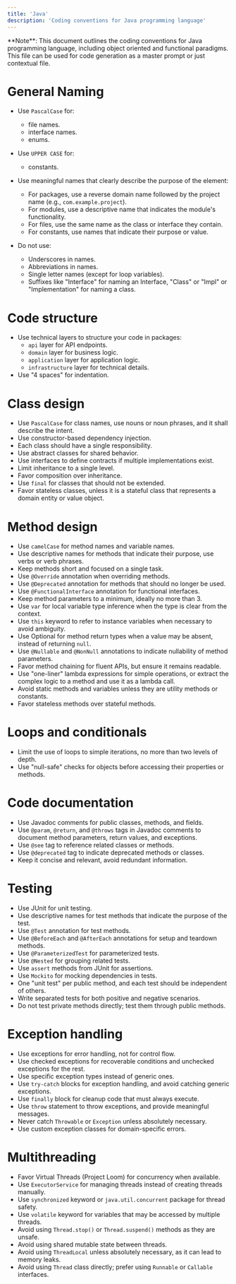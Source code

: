 ```yaml
---
title: 'Java'
description: 'Coding conventions for Java programming language'
---
```


<Info>
  **Note**: This document outlines the coding conventions for Java programming language, including object oriented and functional paradigms. This file can be used for code generation as a master prompt or just contextual file.
</Info>

# General Naming

- Use `PascalCase` for:
    - file names.
    - interface names.
    - enums.

- Use `UPPER CASE` for:
    - constants.

- Use meaningful names that clearly describe the purpose of the element:
    - For packages, use a reverse domain name followed by the project name (e.g., `com.example.project`).
    - For modules, use a descriptive name that indicates the module's functionality.
    - For files, use the same name as the class or interface they contain.
    - For constants, use names that indicate their purpose or value.

- Do not use:
    - Underscores in names.
    - Abbreviations in names.
    - Single letter names (except for loop variables).
    - Suffixes like "Interface" for naming an Interface, "Class" or "Impl" or "Implementation" for naming a class.

# Code structure

- Use technical layers to structure your code in packages:
    - `api` layer for API endpoints.
    - `domain` layer for business logic.
    - `application` layer for application logic.
    - `infrastructure` layer for technical details.
- Use "4 spaces" for indentation.

# Class design

- Use `PascalCase` for class names, use nouns or noun phrases, and it shall describe the intent.
- Use constructor-based dependency injection.
- Each class should have a single responsibility.
- Use abstract classes for shared behavior.
- Use interfaces to define contracts if multiple implementations exist.
- Limit inheritance to a single level.
- Favor composition over inheritance.
- Use `final` for classes that should not be extended.
- Favor stateless classes, unless it is a stateful class that represents a domain entity or value object.

# Method design

- Use `camelCase` for method names and variable names.
- Use descriptive names for methods that indicate their purpose, use verbs or verb phrases.
- Keep methods short and focused on a single task.
- Use `@Override` annotation when overriding methods.
- Use `@Deprecated` annotation for methods that should no longer be used.
- Use `@FunctionalInterface` annotation for functional interfaces.
- Keep method parameters to a minimum, ideally no more than 3.
- Use `var` for local variable type inference when the type is clear from the context.
- Use `this` keyword to refer to instance variables when necessary to avoid ambiguity.
- Use Optional for method return types when a value may be absent, instead of returning `null`.
- Use `@Nullable` and `@NonNull` annotations to indicate nullability of method parameters.
- Favor method chaining for fluent APIs, but ensure it remains readable.
- Use "one-liner" lambda expressions for simple operations, or extract the complex logic to a method and use it as a lambda call.
- Avoid static methods and variables unless they are utility methods or constants.
- Favor stateless methods over stateful methods.

# Loops and conditionals

- Limit the use of loops to simple iterations, no more than two levels of depth.
- Use "null-safe" checks for objects before accessing their properties or methods.

# Code documentation

- Use Javadoc comments for public classes, methods, and fields.
- Use `@param`, `@return`, and `@throws` tags in Javadoc comments to document method parameters, return values, and exceptions.
- Use `@see` tag to reference related classes or methods.
- Use `@deprecated` tag to indicate deprecated methods or classes.
- Keep it concise and relevant, avoid redundant information.

# Testing

- Use JUnit for unit testing.
- Use descriptive names for test methods that indicate the purpose of the test.
- Use `@Test` annotation for test methods.
- Use `@BeforeEach` and `@AfterEach` annotations for setup and teardown methods.
- Use `@ParameterizedTest` for parameterized tests.
- Use `@Nested` for grouping related tests.
- Use `assert` methods from JUnit for assertions.
- Use `Mockito` for mocking dependencies in tests.
- One "unit test" per public method, and each test should be independent of others.
- Write separated tests for both positive and negative scenarios.
- Do not test private methods directly; test them through public methods.

# Exception handling

- Use exceptions for error handling, not for control flow.
- Use checked exceptions for recoverable conditions and unchecked exceptions for the rest.
- Use specific exception types instead of generic ones.
- Use `try-catch` blocks for exception handling, and avoid catching generic exceptions.
- Use `finally` block for cleanup code that must always execute.
- Use `throw` statement to throw exceptions, and provide meaningful messages.
- Never catch `Throwable` or `Exception` unless absolutely necessary.
- Use custom exception classes for domain-specific errors.

# Multithreading

- Favor Virtual Threads (Project Loom) for concurrency when available.
- Use `ExecutorService` for managing threads instead of creating threads manually.
- Use `synchronized` keyword or `java.util.concurrent` package for thread safety.
- Use `volatile` keyword for variables that may be accessed by multiple threads.
- Avoid using `Thread.stop()` or `Thread.suspend()` methods as they are unsafe.
- Avoid using shared mutable state between threads.
- Avoid using `ThreadLocal` unless absolutely necessary, as it can lead to memory leaks.
- Avoid using `Thread` class directly; prefer using `Runnable` or `Callable` interfaces.